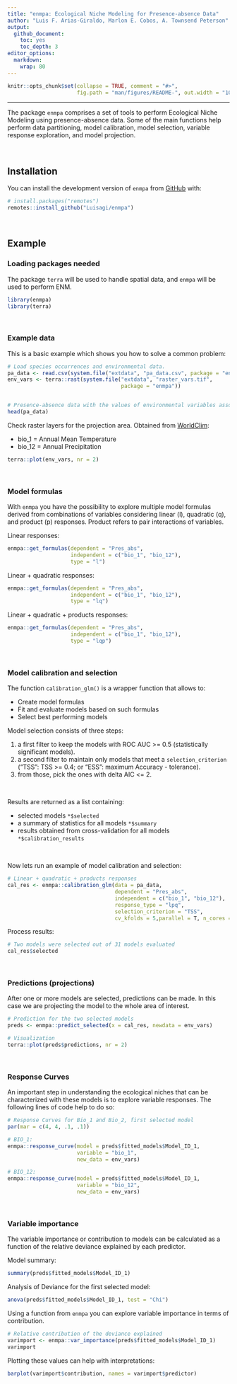 ```yaml
---
title: "enmpa: Ecological Niche Modeling for Presence-absence Data"
author: "Luis F. Arias-Giraldo, Marlon E. Cobos, A. Townsend Peterson"
output: 
  github_document:
    toc: yes
    toc_depth: 3
editor_options: 
  markdown: 
    wrap: 80
---
```


<!-- README.md is generated from README.Rmd. Please edit that file -->

```r
knitr::opts_chunk$set(collapse = TRUE, comment = "#>", 
                      fig.path = "man/figures/README-", out.width = "100%")
```

<!-- badges: start -->

<!-- badges: end -->

<hr>

The package `enmpa` comprises a set of tools to perform Ecological Niche
Modeling using presence-absence data. Some of the main functions help perform
data partitioning, model calibration, model selection, variable response
exploration, and model projection.

<br>

## Installation

You can install the development version of `enmpa` from
[GitHub](https://github.com/Luisagi/enmpa) with:

```r
# install.packages("remotes")
remotes::install_github("Luisagi/enmpa")
```

<br>

## Example

### Loading packages needed

The package `terra` will be used to handle spatial data, and `enmpa` will be
used to perform ENM.

```r
library(enmpa)
library(terra)
```

<br>

### Example data

This is a basic example which shows you how to solve a common problem:

```r
# Load species occurrences and environmental data.
pa_data <- read.csv(system.file("extdata", "pa_data.csv", package = "enmpa"))
env_vars <- terra::rast(system.file("extdata", "raster_vars.tif", 
                                    package = "enmpa"))


# Presence-absence data with the values of environmental variables associated
head(pa_data)
```

Check raster layers for the projection area. Obtained from
[WorldClim](https://worldclim.org/):

-   bio_1 = Annual Mean Temperature
-   bio_12 = Annual Precipitation

```r
terra::plot(env_vars, nr = 2)
```

<br>

### Model formulas

With `enmpa` you have the possibility to explore multiple model formulas derived
from combinations of variables considering linear (l), quadratic (q), and
product (p) responses. Product refers to pair interactions of variables.

Linear responses:

```r
enmpa::get_formulas(dependent = "Pres_abs", 
                    independent = c("bio_1", "bio_12"), 
                    type = "l")
```

Linear + quadratic responses:

```r
enmpa::get_formulas(dependent = "Pres_abs", 
                    independent = c("bio_1", "bio_12"), 
                    type = "lq")
```

Linear + quadratic + products responses:

```r
enmpa::get_formulas(dependent = "Pres_abs", 
                    independent = c("bio_1", "bio_12"), 
                    type = "lqp")
```

<br>

### Model calibration and selection

The function `calibration_glm()` is a wrapper function that allows to:

-   Create model formulas
-   Fit and evaluate models based on such formulas
-   Select best performing models

Model selection consists of three steps:

1.  a first filter to keep the models with ROC AUC \>= 0.5 (statistically
    significant models).
2.  a second filter to maintain only models that meet a `selection_criterion`
    ("TSS": TSS \>= 0.4; or "ESS": maximum Accuracy - tolerance).
3.  from those, pick the ones with delta AIC \<= 2.

<br>

Results are returned as a list containing:

-   selected models `*$selected`
-   a summary of statistics for all models `*$summary`
-   results obtained from cross-validation for all models
    `*$calibration_results`

<br>

Now lets run an example of model calibration and selection:

```r
# Linear + quadratic + products responses
cal_res <- enmpa::calibration_glm(data = pa_data,
                                  dependent = "Pres_abs",
                                  independent = c("bio_1", "bio_12"),
                                  response_type = "lpq",
                                  selection_criterion = "TSS",
                                  cv_kfolds = 5,parallel = T, n_cores = 4)
```

Process results:

```r
# Two models were selected out of 31 models evaluated
cal_res$selected
```

<br>

### Predictions (projections)

After one or more models are selected, predictions can be made. In this case we
are projecting the model to the whole area of interest.

```r
# Prediction for the two selected models
preds <- enmpa::predict_selected(x = cal_res, newdata = env_vars)

# Visualization
terra::plot(preds$predictions, nr = 2)
```

<br>

### Response Curves

An important step in understanding the ecological niches that can be
characterized with these models is to explore variable responses. The following
lines of code help to do so:

```r
# Response Curves for Bio_1 and Bio_2, first selected model 
par(mar = c(4, 4, .1, .1))

# BIO_1: 
enmpa::response_curve(model = preds$fitted_models$Model_ID_1,
                      variable = "bio_1",
                      new_data = env_vars)

# BIO_12:
enmpa::response_curve(model = preds$fitted_models$Model_ID_1,
                      variable = "bio_12",
                      new_data = env_vars)
```

<br>

### Variable importance

The variable importance or contribution to models can be calculated as a
function of the relative deviance explained by each predictor.

Model summary:

```r
summary(preds$fitted_models$Model_ID_1)
```

Analysis of Deviance for the first selected model:

```r
anova(preds$fitted_models$Model_ID_1, test = "Chi")
```

Using a function from `enmpa` you can explore variable importance in terms of
contribution.

```r
# Relative contribution of the deviance explained
varimport <- enmpa::var_importance(preds$fitted_models$Model_ID_1)
varimport
```

Plotting these values can help with interpretations:

```r
barplot(varimport$contribution, names = varimport$predictor)
```

